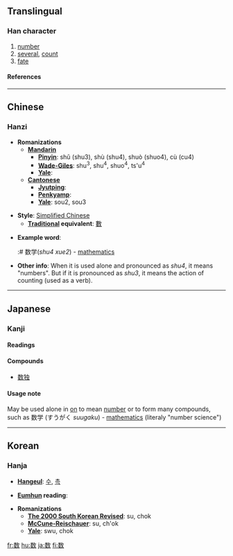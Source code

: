 {{see|數}}

==Translingual==
===Han character===
{{Han char|rn=66|rad=攴|as=09|sn=13|four=|canj=火女人大 (FVOK)}}
# [[number]]
#   [[several]], [[count]]
#   [[fate]]
====References====
{{Han ref|kx=0474.131|dkj=13319|dj=0827.260|hdz=21470.190|uh=6570|ud=25968}}
----

==Chinese==
===Hanzi===


* '''Romanizations'''
** '''[[Mandarin]]'''
*** '''[[Pinyin]]''': shǔ (shu3), shù (shu4), shuò (shuo4), cù (cu4)
*** '''[[Wade-Giles]]''': shu<sup>3</sup>, shu<sup>4</sup>, shuo<sup>4</sup>, ts'u<sup>4</sup>
*** '''[[Yale]]''': 
** '''[[Cantonese]]'''
*** '''[[Jyutping]]''':
*** '''[[Penkyamp]]''': 
*** '''[[Yale]]''': sou2, sou3

* '''Style''': [[Simplified Chinese]] 
** '''[[Traditional Chinese|Traditional]] equivalent''': [[數]]

*'''Example word''':
*:# 数学(''shu4 xue2'') - [[mathematics]]

* '''Other info''': When it is used alone and pronounced as ''shu4'', it means "numbers". But if it is pronounced as ''shu3'', it means the action of counting (used as a verb).
----

==Japanese==
===Kanji===
{{ja-kanji|grade=2|rs=攴09}}
====Readings====
{{ja-readings|on=[[すう]] (sū), [[しゅ]] (shu), [[す]] (su)|kun=[[かぞえる]] (kazoeru), [[かず]] (kazu), [[せめる]] (semeru)}}

====Compounds====
*[[数独]]

====Usage note====
May be used alone in [[on]] to mean [[number]] or to form many compounds, such as 数学 (すうがく ''suugaku'') - [[mathematics]] (literaly "number science")
----

==Korean==
===Hanja===

* '''[[Hangeul]]''': [[수]], [[촉]]

* '''[[Eumhun]] reading''': 

* '''Romanizations'''
** '''[[The 2000 South Korean Revised Romanization|The 2000 South Korean Revised]]''': su, chok
** '''[[McCune-Reischauer]]''': su, ch'ok
** '''[[Yale]]''': swu, chok





[[fr:数]]
[[hu:数]]
[[ja:数]]
[[fi:数]]